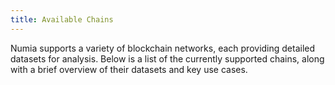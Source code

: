 ```yaml
---
title: Available Chains
---
```


Numia supports a variety of blockchain networks, each providing detailed datasets for analysis. Below is a list of the currently supported chains, along with a brief overview of their datasets and key use cases.

<CardList cols={5}>
<Card 
  title="Akash"
  link="/sql/querying-data/chains/akash"
  icon="arrow-square-up-right"
  iconType='regular'
  iconSize='32px'
/>
<Card 
  title="Axelar"
  link="/sql/querying-data/chains/axelar"
  icon="arrow-square-up-right"
  iconType='regular'
  iconSize='32px'
/>
<Card 
  title="Celestia"
  link="/sql/querying-data/chains/celestia"
  icon="arrow-square-up-right"
  iconType='regular'
  iconSize='32px'
/>
<Card 
  title="Celestia Testnet"
  link="/sql/querying-data/chains/celestia-testnet"
  icon="arrow-square-up-right"
  iconType='regular'
  iconSize='32px'
/>
<Card 
  title="Comdex"
  link="/sql/querying-data/chains/comdex"
  icon="arrow-square-up-right"
  iconType='regular'
  iconSize='32px'
/>
<Card 
  title="Cosmos Hub"
  link="/sql/querying-data/chains/cosmos-hub"
  icon="arrow-square-up-right"
  iconType='regular'
  iconSize='32px'
/>
<Card 
  title="Crescent"
  link="/sql/querying-data/chains/crescent"
  icon="arrow-square-up-right"
  iconType='regular'
  iconSize='32px'
/>
<Card 
  title="Cronos"
  link="/sql/querying-data/chains/cronos"
  icon="arrow-square-up-right"
  iconType='regular'
  iconSize='32px'
/>
<Card 
  title="dydx"
  link="/sql/querying-data/chains/dydx"
  icon="arrow-square-up-right"
  iconType='regular'
  iconSize='32px'
/>
<Card 
  title="dydx Testnet"
  link="/sql/querying-data/chains/dydx-testnet"
  icon="arrow-square-up-right"
  iconType='regular'
  iconSize='32px'
/>
<Card 
  title="Dymension"
  link="/sql/querying-data/chains/dymension"
  icon="arrow-square-up-right"
  iconType='regular'
  iconSize='32px'
/>
<Card 
  title="Evmos"
  link="/sql/querying-data/chains/evmos"
  icon="arrow-square-up-right"
  iconType='regular'
  iconSize='32px'
/>
<Card 
  title="Injective"
  link="/sql/querying-data/chains/injective"
  icon="arrow-square-up-right"
  iconType='regular'
  iconSize='32px'
/>
<Card 
  title="Juno"
  link="/sql/querying-data/chains/juno"
  icon="arrow-square-up-right"
  iconType='regular'
  iconSize='32px'
/>
<Card 
  title="Kava"
  link="/sql/querying-data/chains/kava"
  icon="arrow-square-up-right"
  iconType='regular'
  iconSize='32px'
/>
<Card 
  title="Kujira"
  link="/sql/querying-data/chains/kujira"
  icon="arrow-square-up-right"
  iconType='regular'
  iconSize='32px'
/>
<Card 
  title="Mars"
  link="/sql/querying-data/chains/mars"
  icon="arrow-square-up-right"
  iconType='regular'
  iconSize='32px'
/>
<Card 
  title="Neutron"
  link="/sql/querying-data/chains/neutron"
  icon="arrow-square-up-right"
  iconType='regular'
  iconSize='32px'
/>
<Card 
  title="Nillion Testnet"
  link="/sql/querying-data/chains/nillion-testnet"
  icon="arrow-square-up-right"
  iconType='regular'
  iconSize='32px'
/>
<Card 
  title="Noble"
  link="/sql/querying-data/chains/noble"
  icon="arrow-square-up-right"
  iconType='regular'
  iconSize='32px'
/>
<Card 
  title="Nolus"
  link="/sql/querying-data/chains/nolus"
  icon="arrow-square-up-right"
  iconType='regular'
  iconSize='32px'
/>
<Card 
  title="Osmosis"
  link="/sql/querying-data/chains/osmosis"
  icon="arrow-square-up-right"
  iconType='regular'
  iconSize='32px'
/>
<Card 
  title="Persistence"
  link="/sql/querying-data/chains/persistence"
  icon="arrow-square-up-right"
  iconType='regular'
  iconSize='32px'
/>
<Card 
  title="Quasar"
  link="/sql/querying-data/chains/quasar"
  icon="arrow-square-up-right"
  iconType='regular'
  iconSize='32px'
/>
<Card 
  title="Quicksilver"
  link="/sql/querying-data/chains/quicksilver"
  icon="arrow-square-up-right"
  iconType='regular'
  iconSize='32px'
/>
<Card 
  title="Secret Network"
  link="/sql/querying-data/chains/secret-network"
  icon="arrow-square-up-right"
  iconType='regular'
  iconSize='32px'
/>
<Card 
  title="Sei"
  link="/sql/querying-data/chains/sei"
  icon="arrow-square-up-right"
  iconType='regular'
  iconSize='32px'
/>
<Card 
  title="Stargaze"
  link="/sql/querying-data/chains/stargaze"
  icon="arrow-square-up-right"
  iconType='regular'
  iconSize='32px'
/>
<Card 
  title="Stride"
  link="/sql/querying-data/chains/stride"
  icon="arrow-square-up-right"
  iconType='regular'
  iconSize='32px'
/>
<Card 
  title="Terra 2"
  link="/sql/querying-data/chains/terra-2"
  icon="arrow-square-up-right"
  iconType='regular'
  iconSize='32px'
/>
<Card 
  title="Umee"
  link="/sql/querying-data/chains/umee"
  icon="arrow-square-up-right"
  iconType='regular'
  iconSize='32px'
/>
</CardList>
